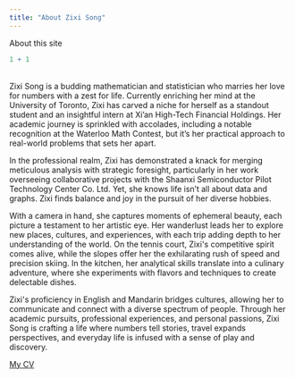 ```yaml
---
title: "About Zixi Song"
---
```


About this site

```r
1 + 1
```

\
Zixi Song is a budding mathematician and statistician who marries her love for numbers with a zest for life. Currently enriching her mind at the University of Toronto, Zixi has carved a niche for herself as a standout student and an insightful intern at Xi'an High-Tech Financial Holdings. Her academic journey is sprinkled with accolades, including a notable recognition at the Waterloo Math Contest, but it's her practical approach to real-world problems that sets her apart.

In the professional realm, Zixi has demonstrated a knack for merging meticulous analysis with strategic foresight, particularly in her work overseeing collaborative projects with the Shaanxi Semiconductor Pilot Technology Center Co. Ltd. Yet, she knows life isn't all about data and graphs. Zixi finds balance and joy in the pursuit of her diverse hobbies.

With a camera in hand, she captures moments of ephemeral beauty, each picture a testament to her artistic eye. Her wanderlust leads her to explore new places, cultures, and experiences, with each trip adding depth to her understanding of the world. On the tennis court, Zixi\'s competitive spirit comes alive, while the slopes offer her the exhilarating rush of speed and precision skiing. In the kitchen, her analytical skills translate into a culinary adventure, where she experiments with flavors and techniques to create delectable dishes.

Zixi\'s proficiency in English and Mandarin bridges cultures, allowing her to communicate and connect with a diverse spectrum of people. Through her academic pursuits, professional experiences, and personal passions, Zixi Song is crafting a life where numbers tell stories, travel expands perspectives, and everyday life is infused with a sense of play and discovery.

[My CV](Zixi_Song_CV.pdf)

